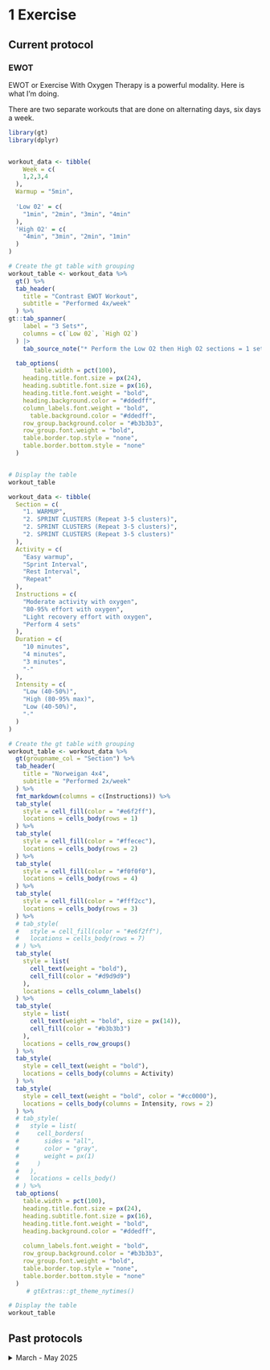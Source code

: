 # 1 Exercise

## Current protocol

### EWOT

EWOT or Exercise With Oxygen Therapy is a powerful modality. Here is what I'm doing.

There are two separate workouts that are done on alternating days, six days a week.

```r
library(gt)
library(dplyr)


workout_data <- tibble(
    Week = c(
    1,2,3,4
  ),
  Warmup = "5min",
  
  'Low 02' = c(
    "1min", "2min", "3min", "4min"
  ),
  'High O2' = c(
    "4min", "3min", "2min", "1min"
  )
)

# Create the gt table with grouping
workout_table <- workout_data %>%
  gt() %>%
  tab_header(
    title = "Contrast EWOT Workout",
    subtitle = "Performed 4x/week"
  ) %>%
gt::tab_spanner(
    label = "3 Sets*",
    columns = c(`Low 02`, `High O2`)
  ) |>
    tab_source_note("* Perform the Low O2 then High O2 sections = 1 set. Do that 3x") |>

  tab_options(
       table.width = pct(100),
    heading.title.font.size = px(24),
    heading.subtitle.font.size = px(16),
    heading.title.font.weight = "bold",
    heading.background.color = "#ddedff",
    column_labels.font.weight = "bold",
      table.background.color = "#ddedff",
    row_group.background.color = "#b3b3b3",
    row_group.font.weight = "bold",
    table.border.top.style = "none",
    table.border.bottom.style = "none"
  ) 


# Display the table
workout_table
```

```r
workout_data <- tibble(
  Section = c(
    "1. WARMUP",
    "2. SPRINT CLUSTERS (Repeat 3-5 clusters)", 
    "2. SPRINT CLUSTERS (Repeat 3-5 clusters)", 
    "2. SPRINT CLUSTERS (Repeat 3-5 clusters)"
  ),
  Activity = c(
    "Easy warmup",
    "Sprint Interval",
    "Rest Interval",
    "Repeat"
  ),
  Instructions = c(
    "Moderate activity with oxygen",
    "80-95% effort with oxygen",
    "Light recovery effort with oxygen",
    "Perform 4 sets"
  ),
  Duration = c(
    "10 minutes",
    "4 minutes",
    "3 minutes",
    "-"
  ),
  Intensity = c(
    "Low (40-50%)",
    "High (80-95% max)",
    "Low (40-50%)",
    "-"
  )
)

# Create the gt table with grouping
workout_table <- workout_data %>%
  gt(groupname_col = "Section") %>%
  tab_header(
    title = "Norweigan 4x4",
    subtitle = "Performed 2x/week"
  ) %>%
  fmt_markdown(columns = c(Instructions)) %>%
  tab_style(
    style = cell_fill(color = "#e6f2ff"),
    locations = cells_body(rows = 1)
  ) %>%
  tab_style(
    style = cell_fill(color = "#ffecec"),
    locations = cells_body(rows = 2)
  ) %>%
  tab_style(
    style = cell_fill(color = "#f0f0f0"),
    locations = cells_body(rows = 4)
  ) %>%
  tab_style(
    style = cell_fill(color = "#fff2cc"),
    locations = cells_body(rows = 3)
  ) %>%
  # tab_style(
  #   style = cell_fill(color = "#e6f2ff"),
  #   locations = cells_body(rows = 7)
  # ) %>%
  tab_style(
    style = list(
      cell_text(weight = "bold"),
      cell_fill(color = "#d9d9d9")
    ),
    locations = cells_column_labels()
  ) %>%
  tab_style(
    style = list(
      cell_text(weight = "bold", size = px(14)),
      cell_fill(color = "#b3b3b3")
    ),
    locations = cells_row_groups()
  ) %>%
  tab_style(
    style = cell_text(weight = "bold"),
    locations = cells_body(columns = Activity)
  ) %>%
  tab_style(
    style = cell_text(weight = "bold", color = "#cc0000"),
    locations = cells_body(columns = Intensity, rows = 2)
  ) %>%
  # tab_style(
  #   style = list(
  #     cell_borders(
  #       sides = "all",
  #       color = "gray",
  #       weight = px(1)
  #     )
  #   ),
  #   locations = cells_body()
  # ) %>%
  tab_options(
    table.width = pct(100),
    heading.title.font.size = px(24),
    heading.subtitle.font.size = px(16),
    heading.title.font.weight = "bold",
    heading.background.color = "#ddedff",
    
    column_labels.font.weight = "bold",
    row_group.background.color = "#b3b3b3",
    row_group.font.weight = "bold",
    table.border.top.style = "none",
    table.border.bottom.style = "none"
  ) 
     # gtExtras::gt_theme_nytimes()

# Display the table
workout_table
```

## Past protocols

<details>

<summary>March - May 2025</summary>

### EWOT

EWOT or Exercise With Oxygen Therapy is a powerful modality. Here is what I'm doing.

There are two separate workouts that are done on alternating days, seven days a week.

#### Workout A:

```r
library(gt)
library(dplyr)


workout_data <- tibble(
  Section = c(
    "1. WARMUP", "1. WARMUP",
    "2. SPRINT CLUSTERS (Repeat 3-5 clusters)", 
    "2. SPRINT CLUSTERS (Repeat 3-5 clusters)", 
    "2. SPRINT CLUSTERS (Repeat 3-5 clusters)",
    "2. SPRINT CLUSTERS (Repeat 3-5 clusters)",
    "3. STEADY STATE"
  ),
  Activity = c(
    "Without Oxygen", "With Oxygen",
    "Sprint Interval", "Rest Interval", "Repeat", "Recovery Between Clusters",
    "Calorie Target"
  ),
  Instructions = c(
    "Moderate activity", "Moderate activity with oxygen",
    "All-out maximum effort", "Complete rest", "Repeat sprint/rest intervals 3-5 times to complete one cluster", "Moderate pace after completing each cluster",
    "Continue at normal steady state"
  ),
  Duration = c(
    "2 minutes", "2 minutes",
    "20 seconds", "10 seconds", "~2.5 minutes per complete cluster", "2 minutes",
    "Until reaching 500 calories"
  ),
  Intensity = c(
    "Low (40-50%)", "Low (40-50%)",
    "Maximum (100%)", "None (0%)", "Alternating", "Moderate (40-60%)",
    "Moderate (60-70%)"
  )
)

# Create the gt table with grouping
workout_table <- workout_data %>%
  gt(groupname_col = "Section") %>%
  tab_header(
    title = "Tabata EWOT Workout A",
    subtitle = "High-Intensity Interval Training with Oxygen Protocol"
  ) %>%
  fmt_markdown(columns = c(Instructions)) %>%
  tab_style(
    style = cell_fill(color = "#e6f2ff"),
    locations = cells_body(rows = 1:2)
  ) %>%
  tab_style(
    style = cell_fill(color = "#ffecec"),
    locations = cells_body(rows = 3)
  ) %>%
  tab_style(
    style = cell_fill(color = "#f0f0f0"),
    locations = cells_body(rows = 4)
  ) %>%
  tab_style(
    style = cell_fill(color = "#fff2cc"),
    locations = cells_body(rows = 5:6)
  ) %>%
  tab_style(
    style = cell_fill(color = "#e6f2ff"),
    locations = cells_body(rows = 7)
  ) %>%
  tab_style(
    style = list(
      cell_text(weight = "bold"),
      cell_fill(color = "#d9d9d9")
    ),
    locations = cells_column_labels()
  ) %>%
  tab_style(
    style = list(
      cell_text(weight = "bold", size = px(14)),
      cell_fill(color = "#b3b3b3")
    ),
    locations = cells_row_groups()
  ) %>%
  tab_style(
    style = cell_text(weight = "bold"),
    locations = cells_body(columns = Activity)
  ) %>%
  tab_style(
    style = cell_text(weight = "bold", color = "#cc0000"),
    locations = cells_body(columns = Intensity, rows = 3)
  ) %>%
  # tab_style(
  #   style = list(
  #     cell_borders(
  #       sides = "all",
  #       color = "gray",
  #       weight = px(1)
  #     )
  #   ),
  #   locations = cells_body()
  # ) %>%
  tab_options(
    table.width = pct(100),
    heading.title.font.size = px(24),
    heading.subtitle.font.size = px(16),
    heading.title.font.weight = "bold",
    heading.background.color = "#ddedff",
    column_labels.font.weight = "bold",
    row_group.background.color = "#b3b3b3",
    row_group.font.weight = "bold",
    table.border.top.style = "none",
    table.border.bottom.style = "none"
  ) |>
     gtExtras::gt_theme_nytimes()

# Display the table
workout_table
```

This workout is tough. Use contrast as well (breath low-oxygen during sprints).

#### Workout B:

```r

# Create data frame for the workout with better structure
workout_data <- tibble(
  Section = c(
    "1. WARMUP",
    "2. STEADY STATE"
  ),
  Activity = c(
    "With Oxygen", "With Oxygen"
  ),
  Instructions = c(
    "Moderate activity with oxygen", "Moderate - Heavy activity with oxygen"
  ),
  Duration = c(
    "2 minutes", "Until reaching 500 - 1,000 calories"
  ),
  Intensity = c(
    "Low (40-50%)", "Moderate (40-60%)"
  )
)

# Create the gt table with grouping
workout_table_b <- workout_data %>%
  gt(groupname_col = "Section") %>%
  tab_header(
    title = "Steady State EWOT Workout B",
    subtitle = "Steady State Training with Oxygen Protocol"
  ) %>%
  fmt_markdown(columns = c(Instructions)) %>%
  tab_style(
    style = cell_fill(color = "#e6f2ff"),
    locations = cells_body(rows = 1)
  ) %>%
  tab_style(
    style = cell_fill(color = "#fff2cc"),
    locations = cells_body(rows = 2)
  ) %>%
  # tab_style(
  #   style = cell_fill(color = "#f0f0f0"),
  #   locations = cells_body(rows = 4)
  # ) %>%
  # tab_style(
  #   style = cell_fill(color = "#fff2cc"),
  #   locations = cells_body(rows = 5:6)
  # ) %>%
  # tab_style(
  #   style = cell_fill(color = "#e6f2ff"),
  #   locations = cells_body(rows = 7)
  # ) %>%
  tab_style(
    style = list(
      cell_text(weight = "bold"),
      cell_fill(color = "#d9d9d9")
    ),
    locations = cells_column_labels()
  ) %>%
  tab_style(
    style = list(
      cell_text(weight = "bold", size = px(14)),
      cell_fill(color = "#b3b3b3")
    ),
    locations = cells_row_groups()
  ) %>%
  tab_style(
    style = cell_text(weight = "bold"),
    locations = cells_body(columns = Activity)
  ) %>%
  # tab_style(
  #   style = cell_text(weight = "bold", color = "#cc0000"),
  #   locations = cells_body(columns = Intensity, rows = 3)
  # ) %>%
  # tab_style(
  #   style = list(
  #     cell_borders(
  #       sides = "all",
  #       color = "gray",
  #       weight = px(1)
  #     )
  #   ),
  #   locations = cells_body()
  # ) %>%
  tab_options(
    table.width = pct(100),
    heading.title.font.size = px(24),
    heading.subtitle.font.size = px(16),
    heading.title.font.weight = "bold",
    heading.background.color = "#ddedff",
    column_labels.font.weight = "bold",
    row_group.background.color = "#b3b3b3",
    row_group.font.weight = "bold",
    table.border.top.style = "none",
    table.border.bottom.style = "none"
  ) |>
     gtExtras::gt_theme_nytimes()

# Display the table
workout_table_b
```

Also use contrast here, alternating low oxygen with high.

</details>